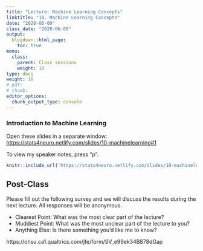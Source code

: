 ```yaml
---
title: "Lecture: Machine Learning Concepts"
linktitle: "18. Machine Learning Concepts"
date: "2020-06-09"
class_date: "2020-06-09"
output:
  blogdown::html_page:
    toc: true
menu:
  class:
    parent: Class sessions
    weight: 18
type: docs
weight: 18
# pdf: 
# thumb: 
editor_options: 
  chunk_output_type: console
---
```


### Introduction to Machine Learning

Open these slides in a separate window: <a href="https://stats4neuro.netlify.com/slides/10-machinelearning#1" target="_blank">https://stats4neuro.netlify.com/slides/10-machinelearning#1</a>

To view my speaker notes, press "p".

```r
knitr::include_url('https://stats4neuro.netlify.com/slides/10-machinelearning#1')
``````

## Post-Class

Please fill out the following survey and we will discuss the results during the next lecture. All responses will be anonymous.

- Clearest Point: What was the most clear part of the lecture?
- Muddiest Point: What was the most unclear part of the lecture to you?
- Anything Else: Is there something you'd like me to know?

https://ohsu.ca1.qualtrics.com/jfe/form/SV_e99ek34B878dGap

